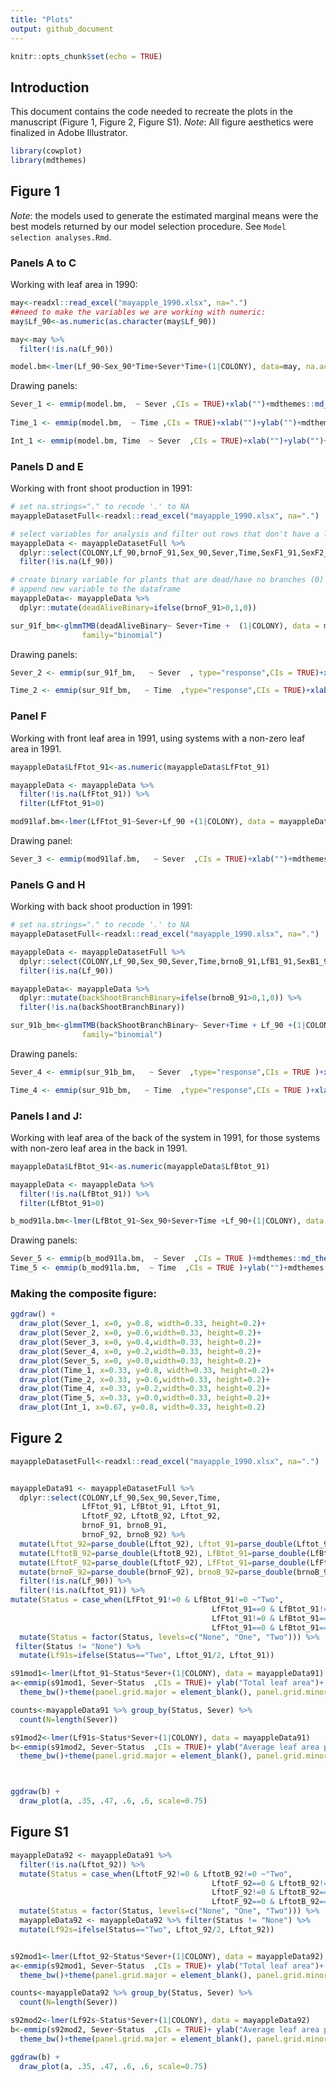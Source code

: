 ```yaml
---
title: "Plots"
output: github_document
---
```


```r
knitr::opts_chunk$set(echo = TRUE)
```

## Introduction 

This document contains the code needed to recreate the plots in the manuscript (Figure 1, Figure 2, Figure S1). *Note*: All figure aesthetics were finalized in Adobe Illustrator.

```r
library(cowplot)
library(mdthemes)
```

## Figure 1

*Note*: the models used to generate the estimated marginal means were the best models returned by our model selection procedure. See `Model selection analyses.Rmd`.

### Panels A to C

Working with leaf area in 1990:
```r
may<-readxl::read_excel("mayapple_1990.xlsx", na=".")
##need to make the variables we are working with numeric:
may$Lf_90<-as.numeric(as.character(may$Lf_90))

may<-may %>% 
  filter(!is.na(Lf_90))

model.bm<-lmer(Lf_90~Sex_90*Time+Sever*Time+(1|COLONY), data=may, na.action = "na.fail", REML=FALSE)
```

Drawing panels:

```r

Sever_1 <- emmip(model.bm,  ~ Sever ,CIs = TRUE)+xlab("")+mdthemes::md_theme_classic() +ggtitle("**Sever**  
                                                                                                         *Leaf area in 1990*")
Time_1 <- emmip(model.bm,  ~ Time ,CIs = TRUE)+xlab("")+ylab("")+mdthemes::md_theme_classic() +ggtitle("**Time**") 

Int_1 <- emmip(model.bm, Time  ~ Sever  ,CIs = TRUE)+xlab("")+ylab("")+mdthemes::md_theme_classic()+ggtitle("**Sever x Time**")
```

### Panels D and E

Working with front shoot production in 1991:

```r
# set na.strings="." to recode '.' to NA
mayappleDatasetFull<-readxl::read_excel("mayapple_1990.xlsx", na=".")

# select variables for analysis and filter out rows that don't have a leaf area recorded in 1990
mayappleData <- mayappleDatasetFull %>% 
  dplyr::select(COLONY,Lf_90,brnoF_91,Sex_90,Sever,Time,SexF1_91,SexF2_91,SexF3_91,LfFtot_91) %>% 
  filter(!is.na(Lf_90))

# create binary variable for plants that are dead/have no branches (0) or have 1 or more branches (1)
# append new variable to the dataframe
mayappleData<- mayappleData %>% 
  dplyr::mutate(deadAliveBinary=ifelse(brnoF_91>0,1,0))

sur_91f_bm<-glmmTMB(deadAliveBinary~ Sever+Time +  (1|COLONY), data = mayappleData,
                family="binomial")


```

Drawing panels:

```r
Sever_2 <- emmip(sur_91f_bm,   ~ Sever  , type="response",CIs = TRUE)+xlab("")+ylab("Predicted probability")+mdthemes::md_theme_classic()+ggtitle("*Front survival in 1991*")

Time_2 <- emmip(sur_91f_bm,   ~ Time  ,type="response",CIs = TRUE)+xlab("")+ylab("")+mdthemes::md_theme_classic()
```

### Panel F

Working with front leaf area in 1991, using systems with a non-zero leaf area in 1991.

```r
mayappleData$LfFtot_91<-as.numeric(mayappleData$LfFtot_91)

mayappleData <- mayappleData %>% 
  filter(!is.na(LfFtot_91)) %>% 
  filter(LfFtot_91>0)

mod91laf.bm<-lmer(LfFtot_91~Sever+Lf_90 +(1|COLONY), data = mayappleData, na.action ="na.fail", REML=FALSE)

```

Drawing panel:

```r
Sever_3 <- emmip(mod91laf.bm,   ~ Sever  ,CIs = TRUE)+xlab("")+mdthemes::md_theme_classic()+ggtitle("*Front leaf area in 1991*")

```

### Panels G and H

Working with back shoot production in 1991:

```r
# set na.strings="." to recode '.' to NA
mayappleDatasetFull<-readxl::read_excel("mayapple_1990.xlsx", na=".")

mayappleData <- mayappleDatasetFull %>% 
  dplyr::select(COLONY,Lf_90,Sex_90,Sever,Time,brnoB_91,LfB1_91,SexB1_91,LfB2_91,SexB2_91,LfBtot_91,Lftot_91) %>% 
  filter(!is.na(Lf_90))

mayappleData<- mayappleData %>% 
  dplyr::mutate(backShootBranchBinary=ifelse(brnoB_91>0,1,0)) %>% 
  filter(!is.na(backShootBranchBinary))

sur_91b_bm<-glmmTMB(backShootBranchBinary~ Sever+Time + Lf_90 +(1|COLONY), data = mayappleData,
                family="binomial")
```

Drawing panels:

```r
Sever_4 <- emmip(sur_91b_bm,   ~ Sever  ,type="response",CIs = TRUE )+xlab("")+ylab("Predicted probability")+mdthemes::md_theme_classic()+ggtitle("*Back shoot production in 1991*")

Time_4 <- emmip(sur_91b_bm,   ~ Time  ,type="response",CIs = TRUE )+xlab("")+ylab("")+mdthemes::md_theme_classic()
```

### Panels I and J:

Working with leaf area of the back of the system in 1991, for those systems with non-zero leaf area in the back in 1991.

```r
mayappleData$LfBtot_91<-as.numeric(mayappleData$LfBtot_91)

mayappleData <- mayappleData %>% 
  filter(!is.na(LfBtot_91)) %>% 
  filter(LfBtot_91>0)

b_mod91la.bm<-lmer(LfBtot_91~Sex_90+Sever+Time +Lf_90+(1|COLONY), data = mayappleData, na.action ="na.fail", REML=FALSE)

```

Drawing panels:

```r
Sever_5 <- emmip(b_mod91la.bm,  ~ Sever  ,CIs = TRUE )+mdthemes::md_theme_classic()+ggtitle("*Back leaf area in 1991*")
Time_5 <- emmip(b_mod91la.bm,  ~ Time  ,CIs = TRUE )+ylab("")+mdthemes::md_theme_classic()
```


### Making the composite figure:

```r
ggdraw() +
  draw_plot(Sever_1, x=0, y=0.8, width=0.33, height=0.2)+
  draw_plot(Sever_2, x=0, y=0.6,width=0.33, height=0.2)+
  draw_plot(Sever_3, x=0, y=0.4,width=0.33, height=0.2)+
  draw_plot(Sever_4, x=0, y=0.2,width=0.33, height=0.2)+
  draw_plot(Sever_5, x=0, y=0.0,width=0.33, height=0.2)+
  draw_plot(Time_1, x=0.33, y=0.8, width=0.33, height=0.2)+
  draw_plot(Time_2, x=0.33, y=0.6,width=0.33, height=0.2)+
  draw_plot(Time_4, x=0.33, y=0.2,width=0.33, height=0.2)+
  draw_plot(Time_5, x=0.33, y=0.0,width=0.33, height=0.2)+
  draw_plot(Int_1, x=0.67, y=0.8, width=0.33, height=0.2)
```


## Figure 2

```r
mayappleDatasetFull<-readxl::read_excel("mayapple_1990.xlsx", na=".")


mayappleData91 <- mayappleDatasetFull %>% 
  dplyr::select(COLONY,Lf_90,Sex_90,Sever,Time, 
                LfFtot_91, LfBtot_91, Lftot_91,
                LftotF_92, LftotB_92, Lftot_92,
                brnoF_91, brnoB_91,
                brnoF_92, brnoB_92) %>% 
  mutate(Lftot_92=parse_double(Lftot_92), Lftot_91=parse_double(Lftot_91)) %>% 
  mutate(LftotB_92=parse_double(LftotB_92), LfBtot_91=parse_double(LfBtot_91) ) %>% 
  mutate(LftotF_92=parse_double(LftotF_92), LfFtot_91=parse_double(LfFtot_91) ) %>% 
  mutate(brnoF_92=parse_double(brnoF_92), brnoB_92=parse_double(brnoB_92) ) %>% 
  filter(!is.na(Lf_90)) %>% 
  filter(!is.na(Lftot_91)) %>% 
mutate(Status = case_when(LfFtot_91!=0 & LfBtot_91!=0 ~"Two",
                                             LfFtot_91==0 & LfBtot_91!=0 ~"One",
                                             LfFtot_91!=0 & LfBtot_91==0 ~"One",
                                             LfFtot_91==0 & LfBtot_91==0 ~"None")) %>% 
  mutate(Status = factor(Status, levels=c("None", "One", "Two"))) %>% 
 filter(Status != "None") %>% 
  mutate(Lf91s=ifelse(Status=="Two", Lftot_91/2, Lftot_91)) 

s91mod1<-lmer(Lftot_91~Status*Sever+(1|COLONY), data = mayappleData91)
a<-emmip(s91mod1, Sever~Status  ,CIs = TRUE)+ ylab("Total leaf area")+ 
  theme_bw()+theme(panel.grid.major = element_blank(), panel.grid.minor = element_blank())+xlab("")+theme(legend.position = "none")+theme(panel.border = element_blank(), axis.line = element_line())

counts<-mayappleData91 %>% group_by(Status, Sever) %>% 
  count(N=length(Sever))

s91mod2<-lmer(Lf91s~Status*Sever+(1|COLONY), data = mayappleData91)
b<-emmip(s91mod2, Sever~Status  ,CIs = TRUE)+ ylab("Average leaf area per system")+ 
  theme_bw()+theme(panel.grid.major = element_blank(), panel.grid.minor = element_blank())+scale_y_continuous(limits=c(-250, 1500))+ geom_text(data=counts, aes(x=Status, y=N, label=N, color=Sever))



ggdraw(b) +
  draw_plot(a, .35, .47, .6, .6, scale=0.75)
```

## Figure S1

```r
mayappleData92 <- mayappleData91 %>% 
  filter(!is.na(Lftot_92)) %>% 
  mutate(Status = case_when(LftotF_92!=0 & LftotB_92!=0 ~"Two",
                                             LftotF_92==0 & LftotB_92!=0 ~"One",
                                             LftotF_92!=0 & LftotB_92==0 ~"One",
                                             LftotF_92==0 & LftotB_92==0 ~"None")) %>% 
  mutate(Status = factor(Status, levels=c("None", "One", "Two"))) %>% 
  mayappleData92 <- mayappleData92 %>% filter(Status != "None") %>% 
  mutate(Lf92s=ifelse(Status=="Two", Lftot_92/2, Lftot_92)) 


s92mod1<-lmer(Lftot_92~Status*Sever+(1|COLONY), data = mayappleData92)
a<-emmip(s92mod1, Sever~Status  ,CIs = TRUE)+ ylab("Total leaf area")+ 
  theme_bw()+theme(panel.grid.major = element_blank(), panel.grid.minor = element_blank())+xlab("")+theme(legend.position = "none")+theme(panel.border = element_blank(), axis.line = element_line())

counts<-mayappleData92 %>% group_by(Status, Sever) %>% 
  count(N=length(Sever))

s92mod2<-lmer(Lf92s~Status*Sever+(1|COLONY), data = mayappleData92)
b<-emmip(s92mod2, Sever~Status  ,CIs = TRUE)+ ylab("Average leaf area per system")+ 
  theme_bw()+theme(panel.grid.major = element_blank(), panel.grid.minor = element_blank())+scale_y_continuous(limits=c(-250, 1500))+ geom_text(data=counts, aes(x=Status, y=N, label=N, color=Sever))

ggdraw(b) +
  draw_plot(a, .35, .47, .6, .6, scale=0.75)

```


